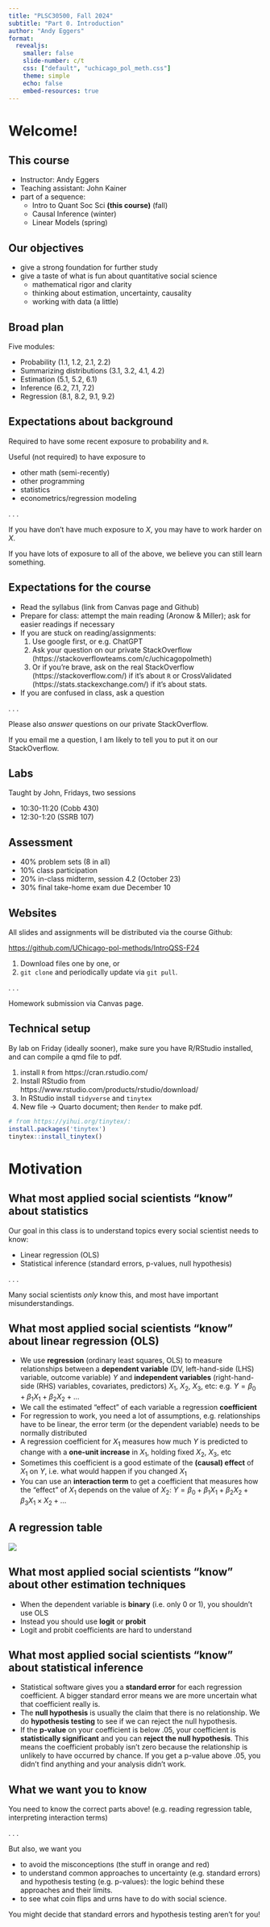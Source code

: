 ```yaml
---
title: "PLSC30500, Fall 2024"
subtitle: "Part 0. Introduction"
author: "Andy Eggers"
format: 
  revealjs:
    smaller: false
    slide-number: c/t
    css: ["default", "uchicago_pol_meth.css"]
    theme: simple
    echo: false
    embed-resources: true
---
```


# Welcome! 

## This course

- Instructor: Andy Eggers
- Teaching assistant: John Kainer
- part of a sequence:
  - Intro to Quant Soc Sci **(this course)** (fall)
  - Causal Inference (winter)
  - Linear Models (spring)


## Our objectives 

- give a strong foundation for further study
- give a taste of what is fun about quantitative social science 
    - mathematical rigor and clarity
    - thinking about estimation, uncertainty, causality
    - working with data (a little)


## Broad plan

Five modules:

- Probability (1.1, 1.2, 2.1, 2.2)
- Summarizing distributions (3.1, 3.2, 4.1, 4.2)
- Estimation (5.1, 5.2, 6.1)
- Inference (6.2, 7.1, 7.2)
- Regression (8.1, 8.2, 9.1, 9.2)


## Expectations about background {.smaller}

Required to have some recent exposure to probability and `R`.

Useful (not required) to have exposure to

- other math (semi-recently)
- other programming
- statistics
- econometrics/regression modeling


. . .

If you have don't have much exposure to $X$, you may have to work harder on $X$.

If you have lots of exposure to all of the above, we believe you can still learn something.


## Expectations for the course {.smaller}

- Read the syllabus (link from Canvas page and Github)
- Prepare for class: attempt the main reading (Aronow & Miller); ask for easier readings if necessary 
- If you are stuck on reading/assignments: 
    1. Use google first, or e.g. ChatGPT
    1. Ask your question on our private StackOverflow (https://stackoverflowteams.com/c/uchicagopolmeth)
    1. Or if you're brave, ask on the real StackOverflow (https://stackoverflow.com/) if it's about `R` or CrossValidated (https://stats.stackexchange.com/) if it's about stats. 
- If you are confused in class, ask a question

. . .

Please also *answer* questions on our private StackOverflow.

If you email me a question, I am likely to tell you to put it on our StackOverflow.


## Labs 

Taught by John, Fridays, two sessions

- 10:30-11:20 (Cobb 430) 
- 12:30-1:20 (SSRB 107) 


## Assessment 

- 40% problem sets (8 in all)
- 10% class participation
- 20% in-class midterm, session 4.2 (October 23) 
- 30% final take-home exam due December 10

## Websites

All slides and assignments will be distributed via the course Github:

<https://github.com/UChicago-pol-methods/IntroQSS-F24>

1. Download files one by one, or 
1. `git clone` and periodically update via `git pull`. 

. . . 

Homework submission via Canvas page.


## Technical setup

By lab on Friday (ideally sooner), make sure you have R/RStudio installed, and can compile a qmd file to pdf. 

1. install `R` from https://cran.rstudio.com/ 
1. Install RStudio from https://www.rstudio.com/products/rstudio/download/
1. In RStudio install `tidyverse` and `tinytex`
1. New file -> Quarto document; then `Render` to make pdf.

```r
# from https://yihui.org/tinytex/:
install.packages('tinytex')
tinytex::install_tinytex()
```

<!-- If you can "knit" the first homework (`ps1_2024_probability.qmd`) into a PDF, you are all set. -->

<!-- If you run into trouble, use (free) RStudio Cloud until you resolve the issue. --> 


# Motivation


## What most applied social scientists "know" about statistics

Our goal in this class is to understand topics every social scientist needs to know:

- Linear regression (OLS) 
- Statistical inference (standard errors, p-values, null hypothesis)

. . .

Many social scientists *only* know this, and most have important misunderstandings. 


## What most applied social scientists "know" about linear regression (OLS) {.smaller}

:::{.incremental}

- We use **regression** (ordinary least squares, OLS) to measure relationships between a **dependent variable** (DV, left-hand-side (LHS) variable, outcome variable) $Y$ and **independent variables** (right-hand-side (RHS) variables, covariates, predictors) $X_1$, $X_2$, $X_3$, etc: e.g. $Y = \beta_0 + \beta_1 X_1 + \beta_2 X_2 + \ldots$ 
- We call the estimated "effect" of each variable a regression **coefficient**
- [For regression to work, you need a lot of assumptions,]{.orange} e.g. [relationships have to be linear]{.red}, [the error term (or the dependent variable) needs to be normally distributed]{.red} 
- A regression coefficient for $X_1$ measures how much $Y$ is predicted to change with a **one-unit increase** in $X_1$, holding fixed $X_2$, $X_3$, etc 
- Sometimes this coefficient is a good estimate of the **(causal) effect** of $X_1$ on $Y$, i.e. what would happen if you changed $X_1$
- You can use an **interaction term** to get a coefficient that measures how the "effect" of $X_1$ depends on the value of $X_2$:  $Y = \beta_0 + \beta_1 X_1 + \beta_2 X_2 + \beta_3 X_1 \times X_2 + \ldots$

:::

## A regression table

![](assets/anzia_berry_reg_table.png){fig-align="center"}



## What most applied social scientists "know" about other estimation techniques

:::{.incremental}

- When the dependent variable is **binary** (i.e. only 0 or 1), you [shouldn't use OLS]{.orange} 
- Instead you should use **logit** or **probit**
- Logit and probit coefficients are hard to understand

:::

## What most applied social scientists "know" about statistical inference {.smaller}

:::{.incremental}

- Statistical software gives you a **standard error** for each regression coefficient. A bigger standard error means [we are more uncertain]{.orange} what that coefficient really is.
- The **null hypothesis** is usually the claim that there is no relationship. We do **hypothesis testing** to see if we can reject the null hypothesis. 
- If the **p-value** on your coefficient is below .05, your coefficient is **statistically significant** and you can **reject the null hypothesis**. This means [the coefficient probably isn't zero]{.orange} because [the relationship is unlikely to have occurred by chance]{.red}. If you get a p-value above .05, [you didn't find anything]{.red} and [your analysis didn't work]{.red}. 

:::

## What we want you to know 

You need to know the correct parts above! (e.g. reading regression table, interpreting interaction terms) 

. . .

But also, we want you 

- to avoid the misconceptions (the stuff in [orange]{.orange} and [red]{.red})
- to understand common approaches to uncertainty (e.g. standard errors) and hypothesis testing (e.g. p-values): the logic behind these approaches and their limits.
- to see what coin flips and urns have to do with social science.

::: {.notes}
You might decide that standard errors and hypothesis testing aren't for you! 
:::

